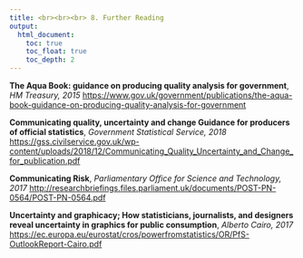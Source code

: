 ```yaml
---
title: <br><br><br> 8. Further Reading
output:
  html_document:
    toc: true
    toc_float: true
    toc_depth: 2
---
```


<b>The Aqua Book: guidance on producing quality analysis for government</b>, <i> HM Treasury, 2015 </i>
[https://www.gov.uk/government/publications/the-aqua-book-guidance-on-producing-quality-analysis-for-government](https://www.gov.uk/government/publications/the-aqua-book-guidance-on-producing-quality-analysis-for-government)

<b>Communicating quality, uncertainty and change Guidance for producers of official statistics</b>, <i>Government Statistical Service, 2018</i> [https://gss.civilservice.gov.uk/wp-content/uploads/2018/12/Communicating_Quality_Uncertainty_and_Change_for_publication.pdf](https://gss.civilservice.gov.uk/wp-content/uploads/2018/12/Communicating_Quality_Uncertainty_and_Change_for_publication.pdf)

<b>Communicating Risk</b>, <i>Parliamentary Office for Science and Technology, 2017</i> [http://researchbriefings.files.parliament.uk/documents/POST-PN-0564/POST-PN-0564.pdf](http://researchbriefings.files.parliament.uk/documents/POST-PN-0564/POST-PN-0564.pdf)

<b>Uncertainty and graphicacy; How statisticians, journalists, and designers reveal uncertainty in graphics for public consumption</b>, <i>Alberto Cairo, 2017</i> [https://ec.europa.eu/eurostat/cros/powerfromstatistics/OR/PfS-OutlookReport-Cairo.pdf](https://ec.europa.eu/eurostat/cros/powerfromstatistics/OR/PfS-OutlookReport-Cairo.pdf)
